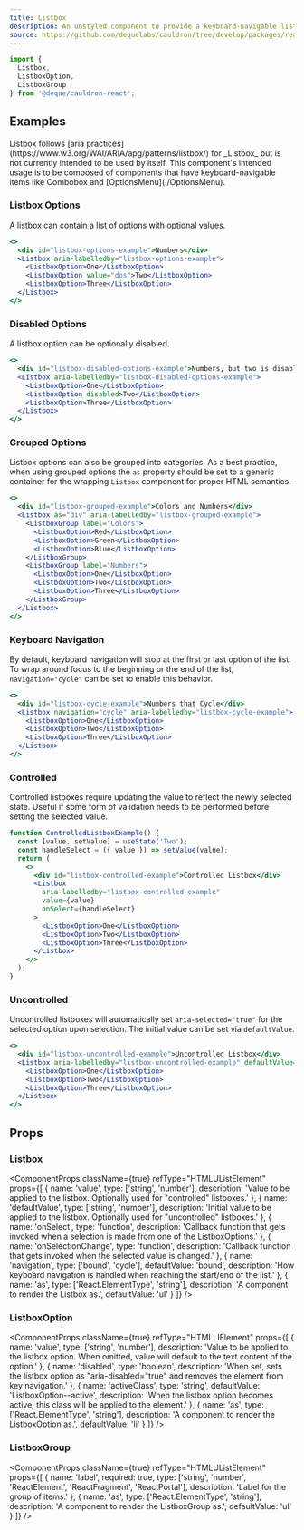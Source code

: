 ```yaml
---
title: Listbox
description: An unstyled component to provide a keyboard-navigable list of options.
source: https://github.com/dequelabs/cauldron/tree/develop/packages/react/src/components/Listbox/Listbox.tsx
---
```



```js
import { 
  Listbox, 
  ListboxOption, 
  ListboxGroup 
} from '@deque/cauldron-react';
```

## Examples

<Note>
  Listbox follows [aria practices](https://www.w3.org/WAI/ARIA/apg/patterns/listbox/) for _Listbox_ but is not currently intended to be used by itself. This component's intended usage is to be composed of components that have keyboard-navigable items like Combobox and [OptionsMenu](./OptionsMenu).
</Note>

### Listbox Options

A listbox can contain a list of options with optional values.

```jsx example
<>
  <div id="listbox-options-example">Numbers</div>
  <Listbox aria-labelledby="listbox-options-example">
    <ListboxOption>One</ListboxOption>
    <ListboxOption value="dos">Two</ListboxOption>
    <ListboxOption>Three</ListboxOption>
  </Listbox>
</>
```

### Disabled Options

A listbox option can be optionally disabled.

```jsx example
<>
  <div id="listbox-disabled-options-example">Numbers, but two is disabled</div>
  <Listbox aria-labelledby="listbox-disabled-options-example">
    <ListboxOption>One</ListboxOption>
    <ListboxOption disabled>Two</ListboxOption>
    <ListboxOption>Three</ListboxOption>
  </Listbox>
</>
```

### Grouped Options

Listbox options can also be grouped into categories. As a best practice, when using grouped options the `as` property should be set to a generic container for the wrapping `Listbox` component for proper HTML semantics.

```jsx example
<>
  <div id="listbox-grouped-example">Colors and Numbers</div>
  <Listbox as="div" aria-labelledby="listbox-grouped-example">
    <ListboxGroup label="Colors">
      <ListboxOption>Red</ListboxOption>
      <ListboxOption>Green</ListboxOption>
      <ListboxOption>Blue</ListboxOption>
    </ListboxGroup>
    <ListboxGroup label="Numbers">
      <ListboxOption>One</ListboxOption>
      <ListboxOption>Two</ListboxOption>
      <ListboxOption>Three</ListboxOption>
    </ListboxGroup>
  </Listbox>
</>
```

### Keyboard Navigation

By default, keyboard navigation will stop at the first or last option of the list. To wrap around focus to the beginning or the end of the list, `navigation="cycle"` can be set to enable this behavior.

```jsx example
<>
  <div id="listbox-cycle-example">Numbers that Cycle</div>
  <Listbox navigation="cycle" aria-labelledby="listbox-cycle-example">
    <ListboxOption>One</ListboxOption>
    <ListboxOption>Two</ListboxOption>
    <ListboxOption>Three</ListboxOption>
  </Listbox>
</>
```

### Controlled

Controlled listboxes require updating the value to reflect the newly selected state. Useful if some form of validation needs to be performed before setting the selected value.

```jsx example
function ControlledListboxExample() {
  const [value, setValue] = useState('Two');
  const handleSelect = ({ value }) => setValue(value);
  return (
    <>
      <div id="listbox-controlled-example">Controlled Listbox</div>
      <Listbox 
        aria-labelledby="listbox-controlled-example" 
        value={value}
        onSelect={handleSelect}
      >
        <ListboxOption>One</ListboxOption>
        <ListboxOption>Two</ListboxOption>
        <ListboxOption>Three</ListboxOption>
      </Listbox>
    </>
  );
}
```

### Uncontrolled

Uncontrolled listboxes will automatically set `aria-selected="true"` for the selected option upon selection. The initial value can be set via `defaultValue`.

```jsx example
<>
  <div id="listbox-uncontrolled-example">Uncontrolled Listbox</div>
  <Listbox aria-labelledby="listbox-uncontrolled-example" defaultValue="Two">
    <ListboxOption>One</ListboxOption>
    <ListboxOption>Two</ListboxOption>
    <ListboxOption>Three</ListboxOption>
  </Listbox>
</>
```

## Props

### Listbox

<ComponentProps className={true} refType="HTMLUListElement" props={[
  {
    name: 'value',
    type: ['string', 'number'],
    description: 'Value to be applied to the listbox. Optionally used for "controlled" listboxes.'
  },
  {
    name: 'defaultValue',
    type: ['string', 'number'],
    description: 'Initial value to be applied to the listbox. Optionally used for "uncontrolled" listboxes.'
  },
  {
    name: 'onSelect',
    type: 'function',
    description: 'Callback function that gets invoked when a selection is made from one of the ListboxOptions.'
  },
  {
    name: 'onSelectionChange',
    type: 'function',
    description: 'Callback function that gets invoked when the selected value is changed.'
  },
  {
    name: 'navigation',
    type: ['bound', 'cycle'],
    defaultValue: 'bound',
    description: 'How keyboard navigation is handled when reaching the start/end of the list.'
  },
  {
    name: 'as',
    type: ['React.ElementType', 'string'],
    description: 'A component to render the Listbox as.',
    defaultValue: 'ul'
  }
]} />

### ListboxOption

<ComponentProps className={true} refType="HTMLLIElement" props={[
  {
    name: 'value',
    type: ['string', 'number'],
    description: 'Value to be applied to the listbox option. When omitted, value will default to the text content of the option.'
  },
  {
    name: 'disabled',
    type: 'boolean',
    description: 'When set, sets the listbox option as "aria-disabled="true" and removes the element from key navigation.'
  },
  {
    name: 'activeClass',
    type: 'string',
    defaultValue: 'ListboxOption--active',
    description: 'When the listbox option becomes active, this class will be applied to the element.'
  },
  {
    name: 'as',
    type: ['React.ElementType', 'string'],
    description: 'A component to render the ListboxOption as.',
    defaultValue: 'li'
  }
]} />

### ListboxGroup

<ComponentProps className={true} refType="HTMLUListElement" props={[
  {
    name: 'label',
    required: true,
    type: ['string', 'number', 'ReactElement', 'ReactFragment', 'ReactPortal'],
    description: 'Label for the group of items.'
  },
  {
    name: 'as',
    type: ['React.ElementType', 'string'],
    description: 'A component to render the ListboxGroup as.',
    defaultValue: 'ul'
  }
]} />